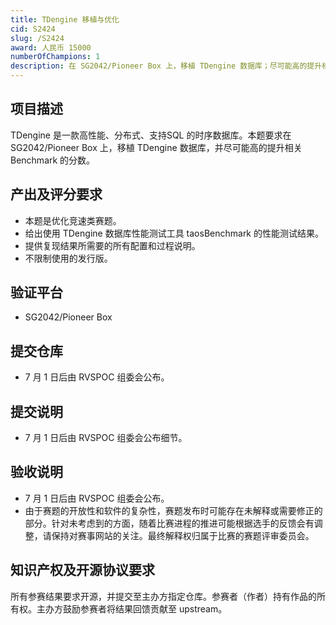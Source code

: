 ```yaml
---
title: TDengine 移植与优化
cid: S2424
slug: /S2424
award: 人民币 15000
numberOfChampions: 1
description: 在 SG2042/Pioneer Box 上，移植 TDengine 数据库；尽可能高的提升相关 Benchmark 的分数。
---
```



<ChallengesMetaInDoc />


<ChallengeRegistration />

## 项目描述

TDengine 是一款高性能、分布式、支持SQL 的时序数据库。本题要求在 SG2042/Pioneer Box 上，移植 TDengine 数据库，并尽可能高的提升相关 Benchmark 的分数。

## 产出及评分要求

- 本题是优化竞速类赛题。
- 给出使用 TDengine 数据库性能测试工具 taosBenchmark 的性能测试结果。
- 提供复现结果所需要的所有配置和过程说明。
- 不限制使用的发行版。

## 验证平台

- SG2042/Pioneer Box

## 提交仓库

- 7 月 1 日后由 RVSPOC 组委会公布。

## 提交说明

- 7 月 1 日后由 RVSPOC 组委会公布细节。

## 验收说明

- 7 月 1 日后由 RVSPOC 组委会公布。
- 由于赛题的开放性和软件的复杂性，赛题发布时可能存在未解释或需要修正的部分。针对未考虑到的方面，随着比赛进程的推进可能根据选手的反馈会有调整，请保持对赛事网站的关注。最终解释权归属于比赛的赛题评审委员会。

## 知识产权及开源协议要求

所有参赛结果要求开源，并提交至主办方指定仓库。参赛者（作者）持有作品的所有权。主办方鼓励参赛者将结果回馈贡献至 upstream。
